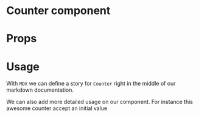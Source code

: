 
<Meta title="MDX|Counter" component={Counter} />

# Counter component

<Description of={Counter} />

# Props

<Props of={Counter} />

# Usage

With `MDX` we can define a story for `Counter` right in the middle of our
markdown documentation.

<Preview withSource>
  <Story name="basic example">
    <Counter />
  </Story>
</Preview>

We can also add more detailed usage on our component. For instance this awesome counter accept an initial value

<Preview>
  <Story name="with initial value">
    <Counter initialValue={10} />
  </Story>
</Preview>

